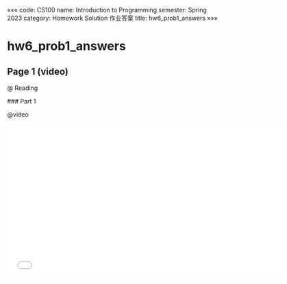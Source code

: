 «««
code: CS100
name: Introduction to Programming
semester: Spring 2023
category: Homework Solution 作业答案
title: hw6_prob1_answers
»»»

# hw6_prob1_answers

## Page 1 (video)

@ Reading

<div class="markdown-body">
### Part 1
</div>

@video

<iframe src="//player.bilibili.com/player.html?aid=228247340&bvid=BV1Sh411L79o&cid=1117258055&p=1" scrolling="no" border="0" frameborder="no" framespacing="0" allowfullscreen="true" width=640 height=360> </iframe>